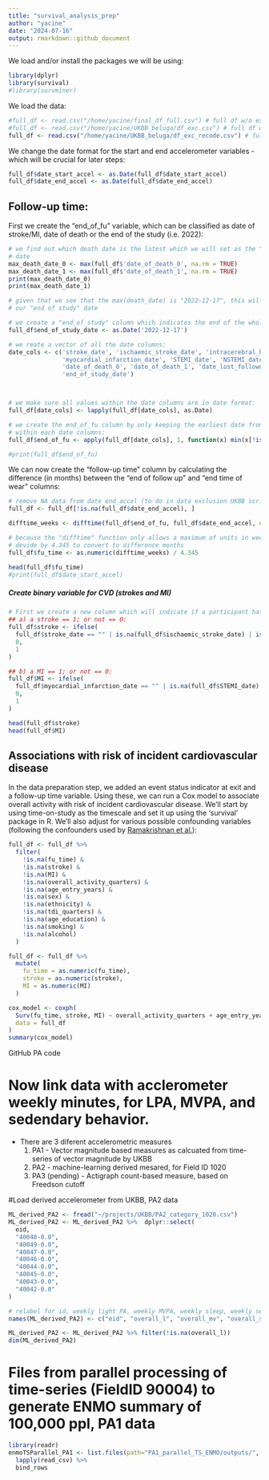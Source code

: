 ```yaml
---
title: "survival_analysis_prep"
author: "yacine"
date: "2024-07-16"
output: rmarkdown::github_document
---
```


We load and/or install the packages we will be using:

```r
library(dplyr)
library(survival)
#library(survminer)
```

We load the data:
```r
#full_df <- read.csv("/home/yacine/final_df_full.csv") # full df w/o exclusions
#full_df <- read.csv("/home/yacine/UKBB_beluga/df_exc.csv") # full df with exclusions
full_df <- read.csv("/home/yacine/UKBB_beluga/df_exc_recode.csv") # full df with exclusions + recoding
```

We change the date format for the start and end accelerometer variables - which
will be crucial for later steps:
```r
full_df$date_start_accel <- as.Date(full_df$date_start_accel)
full_df$date_end_accel <- as.Date(full_df$date_end_accel)
```


## Follow-up time:

First we create the "end_of_fu" variable, which can be classified as date of 
stroke/MI, date of death or the end of the study (i.e. 2022):

```r
# we find out which death date is the latest which we will set as the "end of the study" 
# date
max_death_date_0 <- max(full_df$'date_of_death_0', na.rm = TRUE)
max_death_date_1 <- max(full_df$'date_of_death_1', na.rm = TRUE)
print(max_death_date_0)
print(max_death_date_1)

# given that we see that the max(death_date) is "2022-12-17", this will serve as 
# our "end of study" date

# we create a "end_of_study" column which indicates the end of the whole data collection:
full_df$end_of_study_date <- as.Date('2022-12-17')

# we reate a vector of all the date columns:
date_cols <- c('stroke_date', 'ischaemic_stroke_date', 'intracerebral_haemorrhage_date',
               'myocardial_infarction_date', 'STEMI_date', 'NSTEMI_date',
               'date_of_death_0', 'date_of_death_1', 'date_lost_followup',
               'end_of_study_date')



# we make sure all values within the date columns are in date format:
full_df[date_cols] <- lapply(full_df[date_cols], as.Date)

# we create the end_of_fu column by only keeping the earliest date from each rows
# within each date columns:
full_df$end_of_fu <- apply(full_df[date_cols], 1, function(x) min(x[!is.na(x)]))

#print(full_df$end_of_fu)
```

We can now create the "follow-up time" column by calculating the difference (in months) 
between the "end of follow up" and "end time of wear" columns:
```r
# remove NA data from date_end_accel (to do in data exclusion UKBB script?)
full_df <- full_df[!is.na(full_df$date_end_accel), ]

difftime_weeks <- difftime(full_df$end_of_fu, full_df$date_end_accel, units = "weeks")

# because the "difftime" function only allows a maximum of units in weeks, we 
# devide by 4.345 to convert to difference months
full_df$fu_time <- as.numeric(difftime_weeks) / 4.345

head(full_df$fu_time) 
#print(full_df$date_start_accel)
```


##### Create binary variable for CVD (strokes and MI)

```r
# First we create a new column which will indicate if a participant has had: 
## a) a stroke == 1; or not == 0:
full_df$stroke <- ifelse(
  full_df$stroke_date == "" | is.na(full_df$ischaemic_stroke_date) | is.na(full_df$intracerebral_haemorrhage_date),
  0,
  1
)

## b) a MI == 1; or not == 0:
full_df$MI <- ifelse(
  full_df$myocardial_infarction_date == "" | is.na(full_df$STEMI_date) | is.na(full_df$NSTEMI_date),
  0,
  1
)

head(full_df$stroke)
head(full_df$MI)
```


## Associations with risk of incident cardiovascular disease 

In the data preparation step, we added an event status indicator at exit and a follow-up time variable. Using these, we can run a Cox model to associate overall activity with risk of incident cardiovascular disease. We'll start by using time-on-study as the timescale and set it up using the 'survival' package in R. We'll also adjust for various possible confounding variables (following the confounders used by [Ramakrishnan et al.](https://journals.plos.org/plosmedicine/article?id=10.1371/journal.pmed.1003487)):
```r

full_df <- full_df %>%
  filter(
    !is.na(fu_time) &
    !is.na(stroke) &
    !is.na(MI) &
    !is.na(overall_activity_quarters) &
    !is.na(age_entry_years) &
    !is.na(sex) &
    !is.na(ethnicity) &
    !is.na(tdi_quarters) &
    !is.na(age_education) &
    !is.na(smoking) &
    !is.na(alcohol)
  )

full_df <- full_df %>%
  mutate(
    fu_time = as.numeric(fu_time),
    stroke = as.numeric(stroke),
    MI = as.numeric(MI)
  )

cox_model <- coxph(
  Surv(fu_time, stroke, MI) ~ overall_activity_quarters + age_entry_years + sex + ethnicity + tdi_quarters + age_education + smoking + alcohol,
  data = full_df
)
summary(cox_model)
```




################ GitHub PA code

# Now link data with acclerometer weekly minutes, for LPA, MVPA, and sedendary behavior.   
- There are 3 diferent accelerometric measures   
  1. PA1 - Vector magnitude based measures as calcuated from time-series of vector magnitude by UKBB 
  2. PA2 - machine-learning derived mesared, for Field ID 1020
  3. PA3 (pending) - Actigraph count-based measure, based on Freedson cutoff 


#Load derived accelerometer from UKBB, PA2 data 
```r
ML_derived_PA2 <- fread("~/projects/UKBB/PA2_category_1020.csv")
ML_derived_PA2 <- ML_derived_PA2 %>%  dplyr::select(
  eid, 
  "40048-0.0",  
  "40049-0.0",
  "40047-0.0", 
  "40046-0.0", 
  "40044-0.0",  
  "40045-0.0",
  "40043-0.0", 
  "40042-0.0" 
)

# relabel for id, weekly light PA, weekly MVPA, weekly sleep, weekly sedentary, daily light PA, daily MVPA, daily sedentary
names(ML_derived_PA2) <- c("eid", "overall_l", "overall_mv", "overall_sb", "overall_slp", "day_l", "day_mv", "day_sb", "day_slp")

ML_derived_PA2 <- ML_derived_PA2 %>% filter(!is.na(overall_l))
dim(ML_derived_PA2)
```




# Files from parallel processing of time-series (FieldID 90004) to generate ENMO summary of 100,000 ppl, PA1 data 
```r
library(readr)
enmoTSParallel_PA1 <- list.files(path="PA1_parallel_TS_ENMO/outputs/", full.names = TRUE) %>% 
  lapply(read_csv) %>% 
  bind_rows 
```










